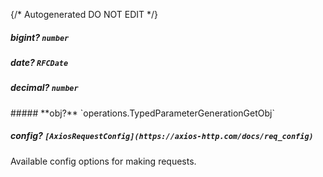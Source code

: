 {/* Autogenerated DO NOT EDIT  */}

##### **bigint?** `number`

##### **date?** `RFCDate`

##### **decimal?** `number`

<Collapsible>
    ##### **obj?** `operations.TypedParameterGenerationGetObj`
    <Collapsible.Break/>
    <TypedParameterGenerationGetObj/>
</Collapsible>

##### **config?** `[AxiosRequestConfig](https://axios-http.com/docs/req_config)`
Available config options for making requests.


